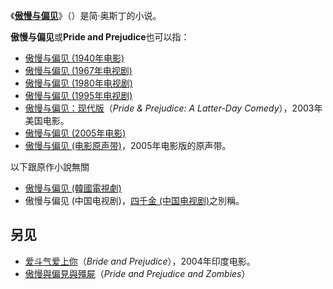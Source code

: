 {{noteTA
|G1=Show
|1=zh-hk:愛鬥氣愛上你;zh-cn:爱斗气爱上你;zh-tw:新娘與偏見;
|2=zh:傲慢與偏見與殭屍;zh-hans:傲慢与偏见--僵尸年代;zh-hant:傲慢與偏見與殭屍;zh-cn:傲慢与偏见--僵尸年代;zh-tw:傲慢與偏見與殭屍;zh-hk:傲慢與偏見與殭屍;zh-sg:傲慢與偏見與殭屍;zh-mo:傲慢與偏見與殭屍;
|3=zh-hans:简·奥斯丁; zh-hant:珍·奧斯汀;
}}

《'''[[傲慢与偏见|傲慢与偏见]]'''》（{{lang-en|'''''Pride and Prejudice'''''}}）是简·奥斯丁的小说。

'''傲慢与偏见'''或'''Pride and Prejudice'''也可以指：

*[[傲慢与偏见_(1940年电影)|傲慢与偏见 (1940年电影)]]
*[[傲慢与偏见_(1967年电视剧)|傲慢与偏见 (1967年电视剧)]]
*[[傲慢与偏见_(1980年电视剧)|傲慢与偏见 (1980年电视剧)]]
*[[傲慢与偏见_(1995年电视剧)|傲慢与偏见 (1995年电视剧)]]
*[[傲慢与偏见：现代版|傲慢与偏见：现代版]]（''Pride & Prejudice: A Latter-Day Comedy''），2003年美国电影。
*[[傲慢与偏见_(2005年电影)|傲慢与偏见 (2005年电影)]]
*[[傲慢与偏见_(电影原声带)|傲慢与偏见 (电影原声带)]]，2005年电影版的原声带。
;以下跟原作小說無關
*[[傲慢与偏见_(韓國電視劇)|傲慢与偏见 (韓國電視劇)]]
*傲慢与偏见 (中国电视剧)，[[四千金_(中国电视剧)|四千金 (中国电视剧)]]之別稱。

==另见==
* [[爱斗气爱上你|爱斗气爱上你]]（''Bride and Prejudice''），2004年印度电影。
* [[傲慢與偏見與殭屍|傲慢與偏見與殭屍]]（''Pride and Prejudice and Zombies''）

{{disambig|Pride and Prejudice|Cat=五字作品消歧义}}